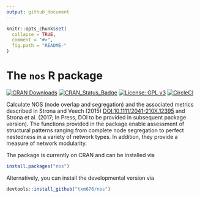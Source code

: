 ```yaml
---
output: github_document
---
```


```r
knitr::opts_chunk$set(
  collapse = TRUE,
  comment = "#>",
  fig.path = "README-"
)
```


# The `nos` R package
[![CRAN Downloads](http://cranlogs.r-pkg.org/badges/grand-total/nos)](https://cran.r-project.org/package=nos)
[![CRAN_Status_Badge](http://www.r-pkg.org/badges/version/nos)](https://cran.r-project.org/package=nos)
[![License: GPL v3](https://img.shields.io/badge/License-GPLv3-yellow.svg)](https://www.gnu.org/licenses/gpl-3.0)
[![CircleCI](https://circleci.com/gh/txm676/nos/tree/master.svg?style=svg)](https://app.circleci.com/pipelines/github/txm676/nos?branch=master)


Calculate NOS (node overlap and segregation) and the associated metrics
described in Strona and Veech (2015) <DOI:10.1111/2041-210X.12395> and Strona et
al. (2017; In Press, DOI to be provided in subsequent package version). The
functions provided in the package enable assessment of structural patterns
ranging from complete node segregation to perfect nestedness in a variety of
network types. In addition, they provide a measure of network modularity.

The package is currently on CRAN and can be installed via

```r
install.packages("nos")
```

Alternatively, you can install the developmental version via

```r
devtools::install_github("txm676/nos")
```
